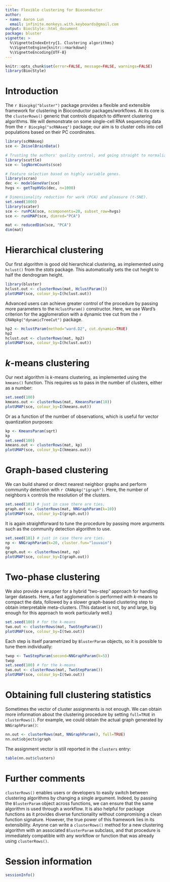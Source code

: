 ```yaml
---
title: Flexible clustering for Bioconductor 
author: 
- name: Aaron Lun
  email: infinite.monkeys.with.keyboards@gmail.com
output: BiocStyle::html_document
package: bluster
vignette: >
  %\VignetteIndexEntry{1. Clustering algorithms}
  %\VignetteEngine{knitr::rmarkdown}
  %\VignetteEncoding{UTF-8}    
---
```


```r
knitr::opts_chunk$set(error=FALSE, message=FALSE, warnings=FALSE)
library(BiocStyle)
```

# Introduction

The `r Biocpkg("bluster")` package provides a flexible and extensible framework for clustering in Bioconductor packages/workflows.
At its core is the `clusterRows()` generic that controls dispatch to different clustering algorithms. 
We will demonstrate on some single-cell RNA sequencing data from the `r Biocpkg("scRNAseq")` package;
our aim is to cluster cells into cell populations based on their PC coordinates.

```r
library(scRNAseq)
sce <- ZeiselBrainData()

# Trusting the authors' quality control, and going straight to normalization.
library(scuttle)
sce <- logNormCounts(sce)

# Feature selection based on highly variable genes.
library(scran)
dec <- modelGeneVar(sce)
hvgs <- getTopHVGs(dec, n=1000)

# Dimensionality reduction for work (PCA) and pleasure (t-SNE).
set.seed(1000)
library(scater)
sce <- runPCA(sce, ncomponents=20, subset_row=hvgs)
sce <- runUMAP(sce, dimred="PCA")

mat <- reducedDim(sce, "PCA")
dim(mat)
```

# Hierarchical clustering

Our first algorithm is good old hierarchical clustering, as implemented using `hclust()` from the _stats_ package.
This automatically sets the cut height to half the dendrogram height.

```r
library(bluster)
hclust.out <- clusterRows(mat, HclustParam())
plotUMAP(sce, colour_by=I(hclust.out))
```

Advanced users can achieve greater control of the procedure by passing more parameters to the `HclustParam()` constructor.
Here, we use Ward's criterion for the agglomeration with a dynamic tree cut from the `r CRANpkg("dynamicTreeCut")` package.

```r
hp2 <- HclustParam(method="ward.D2", cut.dynamic=TRUE)
hp2
hclust.out <- clusterRows(mat, hp2)
plotUMAP(sce, colour_by=I(hclust.out))
```

# $k$-means clustering

Our next algorithm is $k$-means clustering, as implemented using the `kmeans()` function.
This requires us to pass in the number of clusters, either as a number: 

```r
set.seed(100)
kmeans.out <- clusterRows(mat, KmeansParam(10))
plotUMAP(sce, colour_by=I(kmeans.out))
```

Or as a function of the number of observations, which is useful for vector quantization purposes:

```r
kp <- KmeansParam(sqrt)
kp
set.seed(100)
kmeans.out <- clusterRows(mat, kp)
plotUMAP(sce, colour_by=I(kmeans.out))
```

# Graph-based clustering

We can build shared or direct nearest neighbor graphs and perform community detection with `r CRANpkg("igraph")`.
Here, the number of neighbors `k` controls the resolution of the clusters.

```r
set.seed(101) # just in case there are ties.
graph.out <- clusterRows(mat, NNGraphParam(k=10))
plotUMAP(sce, colour_by=I(graph.out))
```

It is again straightforward to tune the procedure by passing more arguments such as the community detection algorithm to use.

```r
set.seed(101) # just in case there are ties.
np <- NNGraphParam(k=20, cluster.fun="louvain")
np
graph.out <- clusterRows(mat, np)
plotUMAP(sce, colour_by=I(graph.out))
```

# Two-phase clustering

We also provide a wrapper for a hybrid "two-step" approach for handling larger datasets.
Here, a fast agglomeration is performed with $k$-means to compact the data,
followed by a slower graph-based clustering step to obtain interpretable meta-clusters.
(This dataset is not, by and large, big enough for this approach to work particularly well.)

```r
set.seed(100) # for the k-means
two.out <- clusterRows(mat, TwoStepParam())
plotUMAP(sce, colour_by=I(two.out))
```

Each step is itself parametrized by `BlusterParam` objects, so it is possible to tune them individually:

```r
twop <- TwoStepParam(second=NNGraphParam(k=5))
twop
set.seed(100) # for the k-means
two.out <- clusterRows(mat, TwoStepParam())
plotUMAP(sce, colour_by=I(two.out))
```

# Obtaining full clustering statistics

Sometimes the vector of cluster assignments is not enough.
We can obtain more information about the clustering procedure by setting `full=TRUE` in `clusterRows()`.
For example, we could obtain the actual graph generated by `NNGraphParam()`:

```r
nn.out <- clusterRows(mat, NNGraphParam(), full=TRUE)
nn.out$objects$graph
```

The assignment vector is still reported in the `clusters` entry:

```r
table(nn.out$clusters)
```

# Further comments

`clusterRows()` enables users or developers to easily switch between clustering algorithms by changing a single argument.
Indeed, by passing the `BlusterParam` object across functions, we can ensure that the same algorithm is used through a workflow.
It is also helpful for package functions as it provides diverse functionality without compromising a clean function signature.
However, the true power of this framework lies in its extensibility.
Anyone can write a `clusterRows()` method for a new clustering algorithm with an associated `BlusterParam` subclass,
and that procedure is immediately compatible with any workflow or function that was already using `clusterRows()`.

# Session information {-}

```r
sessionInfo()
```


